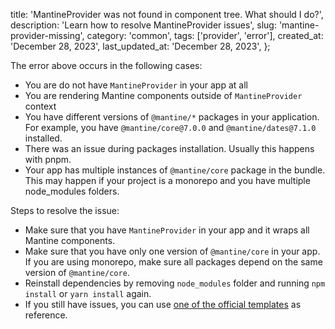 
  title:
    'MantineProvider was not found in component tree. What should I do?',
  description: 'Learn how to resolve MantineProvider issues',
  slug: 'mantine-provider-missing',
  category: 'common',
  tags: ['provider', 'error'],
  created_at: 'December 28, 2023',
  last_updated_at: 'December 28, 2023',
};


<ErrorMessage error="@mantine/core: MantineProvider was not found in component tree, make sure you have it in your app." />

The error above occurs in the following cases:

- You are do not have `MantineProvider` in your app at all
- You are rendering Mantine components outside of `MantineProvider` context
- You have different versions of `@mantine/*` packages in your application.
  For example, you have `@mantine/core@7.0.0` and `@mantine/dates@7.1.0` installed.
- There was an issue during packages installation. Usually this happens with pnpm.
- Your app has multiple instances of `@mantine/core` package in the bundle. This may
  happen if your project is a monorepo and you have multiple node_modules folders.

Steps to resolve the issue:

- Make sure that you have `MantineProvider` in your app and it wraps all Mantine components.
- Make sure that you have only one version of `@mantine/core` in your app. If you are using
  monorepo, make sure all packages depend on the same version of `@mantine/core`.
- Reinstall dependencies by removing `node_modules` folder and running `npm install` or
  `yarn install` again.
- If you still have issues, you can use [one of the official templates](https://mantine.dev/getting-started/#get-started-with-a-template) as reference.
